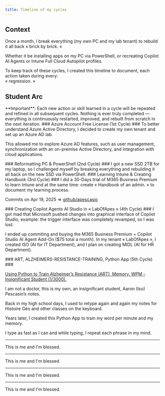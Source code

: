```yaml
---
title: Timeline of my cycles
---
```


## Context

Once a month, I break everything (my own PC and my lab tenant) to rebuild it all back « brick by brick. »

Whether it be installing apps on my PC via PowerShell, or recreating Copilot AI Agents or Intune Full Cloud Autopilot profiles.

To keep track of these cycles, I created this timeline to document,
each action taken during every:  
« regression. »



## Student Arc

<Callout type="warn">
**Important**: Each new action or skill learned in a cycle will be repeated and refined in all subsequent cycles. Nothing is ever truly completed — everything is continuously restarted, improved, and rebuilt from scratch in the next iteration.
</Callout>
<Steps>

<Step>
### Azure Account Free License (1st Cycle) ###
To better understand Azure Active Directory, I decided to create my own tenant and set up an Azure AD lab. 

This allowed me to explore Azure AD features, such as user management, synchronization with an on-premise Active Directory, and integration with cloud applications.
</Step>

<Step>
### Reformatting PC & PowerShell (2nd Cycle) ###
I got a new SSD 2TB for my laptop, so I challenged myself by breaking everything and rebuilding it all back on the new SSD via PowerShell.
</Step>

<Step>
### Learning Intune & Creating Handbook (3rd Cycle) ###
I did a 30-Days trial of M365 Business Premium to learn Intune and at the same time: create « Handbook of an admin. » to document my learning process. 

Commits on Apr 19, 2025 => [github/apescasio](https://github.com/apescasio/memo.apescasio.fr)
</Step>

<Step>
### Creating Copilot Agents AI Studio in « LabOfApes » (4th Cycle) ###
I got mad that Microsoft pushed changes into graphical interface of Copilot Studio, example: the trigger interface was completely revamped, so I was lost.

I ended up commiting and buying the M365 Business Premium + Copilot Studio AI Agent Add-On ($75 total a month). In my tenant « LabOfApes », I created ISO (AI for IT Department), and I plan on creating MIDL (AI for HR Department).

</Step>
<Step>
### ART, ALZHEIMERS-RESISTANCE-TRAINING, Python App (5th Cycle) ###

[Using Python to Train Alzheimer’s Resistance (ART), Memory, WPM - Insignificant Student (1/3000).](https://www.youtube.com/watch?v=_bB--9vh2CY)

I am not a doctor, this is my own, an insignificant student, Aaron (Iso) Pescasio’s notes. 

Back in my high school days, I used to retype again and again my notes for Histoire Géo and other classes on the keyboard.

Years later, I created this Python App to train my word per minute and my memory.

I type as fast as I can and while typing, I repeat each phrase in my mind.
</Step>
</Steps>

---

This is me and I'm blessed.

---

This is me and I'm blessed.

---

This is me and I'm blessed.

---

This is me and I'm blessed.